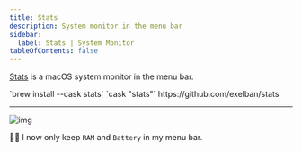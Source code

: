 ```yaml
---
title: Stats
description: System monitor in the menu bar
sidebar:
  label: Stats | System Monitor
tableOfContents: false
---
```


[Stats](https://github.com/exelban/stats) is a macOS system monitor in the menu bar.


<Tabs>
  <TabItem label="Brew install">`brew install --cask stats`</TabItem>
  <TabItem label="Brewfile">`cask "stats"`</TabItem>
  <TabItem label="Download">https://github.com/exelban/stats</TabItem>
</Tabs>

---

![img](https://camo.githubusercontent.com/e31d4b6f957a6869075ad87b86e98026654175507d59679d09931867ec854f88/68747470733a2f2f7365726869792e73332e65752d63656e7472616c2d312e616d617a6f6e6177732e636f6d2f4769746875625f7265706f2f73746174732f6d656e757325334676322e332e322e706e673f7631)

👨‍💻 I now only keep `RAM` and `Battery` in my menu bar.

